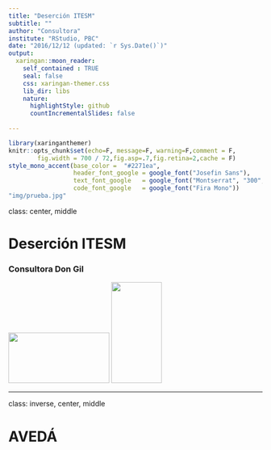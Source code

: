 ```yaml
---
title: "Deserción ITESM"
subtitle: ""
author: "Consultora"
institute: "RStudio, PBC"
date: "2016/12/12 (updated: `r Sys.Date()`)"
output:
  xaringan::moon_reader:
    self_contained : TRUE
    seal: false
    css: xaringan-themer.css
    lib_dir: libs
    nature:
      highlightStyle: github
      countIncrementalSlides: false
      
---
```

```r
library(xaringanthemer)
knitr::opts_chunk$set(echo=F, message=F, warning=F,comment = F,
        fig.width = 700 / 72,fig.asp=.7,fig.retina=2,cache = F)
style_mono_accent(base_color =  "#2271ea",  
                  header_font_google = google_font("Josefin Sans"),
                  text_font_google   = google_font("Montserrat", "300", "300i"),
                  code_font_google   = google_font("Fira Mono"))
"img/prueba.jpg"
```
class: center, middle

# Deserción ITESM
### Consultora Don Gil 

<img src="img/transformacion_publica.jpg" width="200" height="100" />
<img src="img/prueba.jpg" width="100" height="200" position="left" />



---
class:  inverse, center, middle

# AVEDÁ
